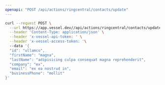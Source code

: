 ```yaml
---
openapi: "POST /api/actions/ringcentral/contacts/update"
---
```


<RequestExample>

```bash Request
curl --request POST \
  --url https://app.vessel.dev//api/actions/ringcentral/contacts/update \
  --header 'Content-Type: application/json' \
  --header 'x-vessel-api-token: ' \
  --header 'x-vessel-access-token: '\ 
  --data '{
  "id": "ullamco",
  "firstName": "magna",
  "lastName": "adipisicing culpa consequat magna reprehenderit",
  "company": "ex",
  "email": "ex ea nostrud in",
  "businessPhone": "mollit"
}'
```

</RequestExample>


      